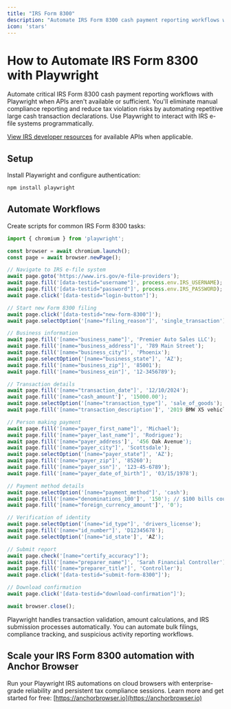 ```yaml
---
title: "IRS Form 8300"
description: "Automate IRS Form 8300 cash payment reporting workflows with Playwright when APIs aren't available."
icon: 'stars'
---
```


# How to Automate IRS Form 8300 with Playwright

Automate critical IRS Form 8300 cash payment reporting workflows with Playwright when APIs aren't available or sufficient. You'll eliminate manual compliance reporting and reduce tax violation risks by automating repetitive large cash transaction declarations. Use Playwright to interact with IRS e-file systems programmatically.

[View IRS developer resources](https://www.irs.gov/e-file-providers/modernized-e-file-overview) for available APIs when applicable.

## Setup

Install Playwright and configure authentication:
```bash
npm install playwright
```

## Automate Workflows

Create scripts for common IRS Form 8300 tasks:

```JavaScript
import { chromium } from 'playwright';

const browser = await chromium.launch();
const page = await browser.newPage();

// Navigate to IRS e-file system
await page.goto('https://www.irs.gov/e-file-providers');
await page.fill('[data-testid="username"]', process.env.IRS_USERNAME);
await page.fill('[data-testid="password"]', process.env.IRS_PASSWORD);
await page.click('[data-testid="login-button"]');

// Start new Form 8300 filing
await page.click('[data-testid="new-form-8300"]');
await page.selectOption('[name="filing_reason"]', 'single_transaction');

// Business information
await page.fill('[name="business_name"]', 'Premier Auto Sales LLC');
await page.fill('[name="business_address"]', '789 Main Street');
await page.fill('[name="business_city"]', 'Phoenix');
await page.selectOption('[name="business_state"]', 'AZ');
await page.fill('[name="business_zip"]', '85001');
await page.fill('[name="business_ein"]', '12-3456789');

// Transaction details
await page.fill('[name="transaction_date"]', '12/10/2024');
await page.fill('[name="cash_amount']', '15000.00');
await page.selectOption('[name="transaction_type"]', 'sale_of_goods');
await page.fill('[name="transaction_description']', '2019 BMW X5 vehicle sale');

// Person making payment
await page.fill('[name="payer_first_name"]', 'Michael');
await page.fill('[name="payer_last_name"]', 'Rodriguez');
await page.fill('[name="payer_address']', '456 Oak Avenue');
await page.fill('[name="payer_city"]', 'Scottsdale');
await page.selectOption('[name="payer_state"]', 'AZ');
await page.fill('[name="payer_zip"]', '85260');
await page.fill('[name="payer_ssn"]', '123-45-6789');
await page.fill('[name="payer_date_of_birth"]', '03/15/1978');

// Payment method details
await page.selectOption('[name="payment_method"]', 'cash');
await page.fill('[name="denominations_100']', '150'); // $100 bills count
await page.fill('[name="foreign_currency_amount']', '0');

// Verification of identity
await page.selectOption('[name="id_type"]', 'drivers_license');
await page.fill('[name="id_number"]', 'D12345678');
await page.selectOption('[name="id_state']', 'AZ');

// Submit report
await page.check('[name="certify_accuracy"]');
await page.fill('[name="preparer_name"]', 'Sarah Financial Controller');
await page.fill('[name="preparer_title"]', 'Controller');
await page.click('[data-testid="submit-form-8300"]');

// Download confirmation
await page.click('[data-testid="download-confirmation"]');

await browser.close();
```

Playwright handles transaction validation, amount calculations, and IRS submission processes automatically. You can automate bulk filings, compliance tracking, and suspicious activity reporting workflows.

## Scale your IRS Form 8300 automation with Anchor Browser

Run your Playwright IRS automations on cloud browsers with enterprise-grade reliability and persistent tax compliance sessions. Learn more and get started for free: [https://anchorbrowser.io](https://anchorbrowser.io)
